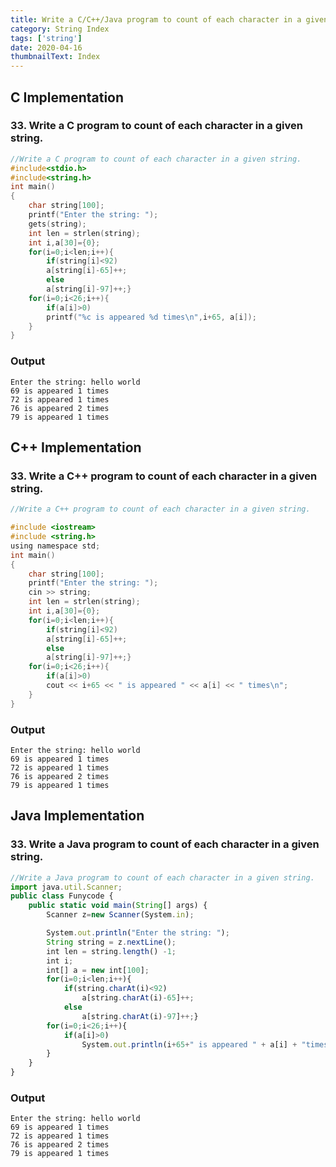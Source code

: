 ```yaml
---
title: Write a C/C++/Java program to count of each character in a given string.
category: String Index
tags: ['string']
date: 2020-04-16
thumbnailText: Index
---
```


## C Implementation
### 33. Write a C program to count of each character in a given string.
```c
//Write a C program to count of each character in a given string.
#include<stdio.h>
#include<string.h>
int main()
{
    char string[100];
    printf("Enter the string: ");
    gets(string);
    int len = strlen(string);
    int i,a[30]={0};
    for(i=0;i<len;i++){
        if(string[i]<92)
        a[string[i]-65]++;
        else
        a[string[i]-97]++;}
    for(i=0;i<26;i++){
        if(a[i]>0)
        printf("%c is appeared %d times\n",i+65, a[i]);
    }
}
```
### Output
```
Enter the string: hello world
69 is appeared 1 times
72 is appeared 1 times
76 is appeared 2 times
79 is appeared 1 times
```
## C++ Implementation
### 33. Write a C++ program to count of each character in a given string.
```c
//Write a C++ program to count of each character in a given string.

#include <iostream>
#include <string.h>
using namespace std;
int main()
{
    char string[100];
    printf("Enter the string: ");
    cin >> string;
    int len = strlen(string);
    int i,a[30]={0};
    for(i=0;i<len;i++){
        if(string[i]<92)
        a[string[i]-65]++;
        else
        a[string[i]-97]++;}
    for(i=0;i<26;i++){
        if(a[i]>0)
        cout << i+65 << " is appeared " << a[i] << " times\n";
    }
}
```
### Output
```
Enter the string: hello world
69 is appeared 1 times
72 is appeared 1 times
76 is appeared 2 times
79 is appeared 1 times
```

## Java Implementation
### 33. Write a Java program to count of each character in a given string.
```js
//Write a Java program to count of each character in a given string.
import java.util.Scanner;
public class Funycode {
    public static void main(String[] args) {
        Scanner z=new Scanner(System.in);

        System.out.println("Enter the string: ");
        String string = z.nextLine();
        int len = string.length() -1;
        int i;
        int[] a = new int[100];
        for(i=0;i<len;i++){
            if(string.charAt(i)<92)
                a[string.charAt(i)-65]++;
            else
                a[string.charAt(i)-97]++;}
        for(i=0;i<26;i++){
            if(a[i]>0)
                System.out.println(i+65+" is appeared " + a[i] + "times\n");
        }
    }
}
```
### Output
```
Enter the string: hello world
69 is appeared 1 times
72 is appeared 1 times
76 is appeared 2 times
79 is appeared 1 times
```
